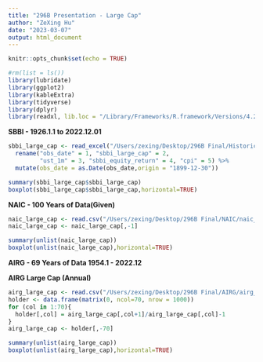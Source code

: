 ```yaml
---
title: "296B Presentation - Large Cap"
author: "ZeXing Hu"
date: "2023-03-07"
output: html_document
---
```


```r
knitr::opts_chunk$set(echo = TRUE)
```


```r
#rm(list = ls())
library(lubridate)
library(ggplot2)
library(kableExtra)
library(tidyverse)
library(dplyr)
library(readxl, lib.loc = "/Library/Frameworks/R.framework/Versions/4.2/Resources/library")
```


**SBBI - 1926.1.1 to 2022.12.01**
```r
sbbi_large_cap <- read_excel("/Users/zexing/Desktop/296B Final/Historical Data/SBBI Data for Capital Markets (2022_12_31).xlsx", sheet = "large_cap") %>%
  rename("obs_date" = 1, "sbbi_large_cap" = 2,
         "ust_1m" = 3, "sbbi_equity_return" = 4, "cpi" = 5) %>%
  mutate(obs_date = as.Date(obs_date,origin = "1899-12-30"))
```

```r
summary(sbbi_large_cap$sbbi_large_cap)
boxplot(sbbi_large_cap$sbbi_large_cap,horizontal=TRUE)
```

**NAIC - 100 Years of Data(Given)**
```r
naic_large_cap <- read.csv("/Users/zexing/Desktop/296B Final/NAIC/naic_large_cap_tr.csv")
naic_large_cap <- naic_large_cap[,-1]
```

```r
summary(unlist(naic_large_cap))
boxplot(unlist(naic_large_cap),horizontal=TRUE)
```


**AIRG - 69 Years of Data 1954.1 - 2022.12**

**AIRG Large Cap (Annual)**
```r
airg_large_cap <- read.csv("/Users/zexing/Desktop/296B Final/AIRG/airg_large_cap_annual.csv",header = FALSE)
holder <- data.frame(matrix(0, ncol=70, nrow = 1000))
for (col in 1:70){
  holder[,col] = airg_large_cap[,col+1]/airg_large_cap[,col]-1
}
airg_large_cap <- holder[,-70]
```

```r
summary(unlist(airg_large_cap))
boxplot(unlist(airg_large_cap),horizontal=TRUE)
```









